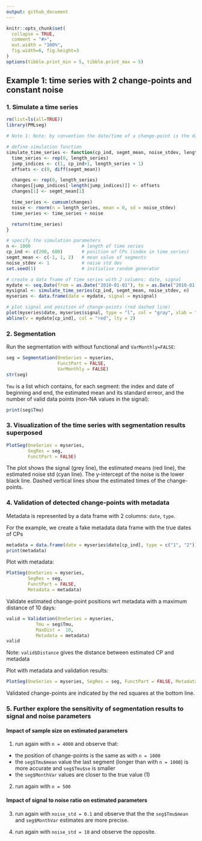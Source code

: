 ```yaml
---
output: github_document
---
```


<!-- Example1.md is generated from Example1.Rmd. Please edit that file -->

```r
knitr::opts_chunk$set(
  collapse = TRUE,
  comment = "#>",
  out.width = "100%",
  fig.width=6, fig.height=3
)
options(tibble.print_min = 5, tibble.print_max = 5)
```

## Example 1: time series with 2 change-points and constant noise

### 1. Simulate a time series

```r
rm(list=ls(all=TRUE))
library(PMLseg)

# Note 1: Note: by convention the date/time of a change-point is the date/time of the last point in the segment

# define simulation function
simulate_time_series <- function(cp_ind, segmt_mean, noise_stdev, length_series) {
  time_series <- rep(0, length_series)
  jump_indices <- c(1, cp_ind+1, length_series + 1)
  offsets <- c(0, diff(segmt_mean))

  changes <- rep(0, length_series)
  changes[jump_indices[-length(jump_indices)]] <- offsets
  changes[1] <- segmt_mean[1]

  time_series <- cumsum(changes)
  noise <- rnorm(n = length_series, mean = 0, sd = noise_stdev)
  time_series <- time_series + noise

  return(time_series)
}

# specify the simulation parameters
n <- 1000                   # length of time series
cp_ind <- c(200, 600)       # position of CPs (index in time series)
segmt_mean <- c(-1, 1, 2)   # mean value of segments
noise_stdev <- 1            # noise std dev
set.seed(1)                 # initialise random generator

# create a data frame of time series with 2 columns: date, signal
mydate <- seq.Date(from = as.Date("2010-01-01"), to = as.Date("2010-01-01")+(n-1), by = "day")
mysignal <- simulate_time_series(cp_ind, segmt_mean, noise_stdev, n)
myseries <- data.frame(date = mydate, signal = mysignal)

# plot signal and position of change-points (red dashed line)
plot(myseries$date, myseries$signal, type = "l", col = "gray", xlab = "date", ylab = "signal", main="Simulated time series")
abline(v = mydate[cp_ind], col = "red", lty = 2)
```

### 2. Segmentation

Run the segmentation with without functional and `VarMonthly=FALSE`:

```r
seg = Segmentation(OneSeries = myseries, 
                   FunctPart = FALSE,
                   VarMonthly = FALSE)
str(seg)
```

`Tmu` is a list which contains, for each segment: the index and date of beginning and end, the estimated mean and its standard erreor, and the number of valid data points (non-NA values in the signal):

```r
print(seg$Tmu)
```

### 3. Visualization of the time series with segmentation results superposed

```r
PlotSeg(OneSeries = myseries, 
        SegRes = seg, 
        FunctPart = FALSE)
```

The plot shows the signal (grey line), the estimated means (red line), the estimated noise std (cyan line). 
The y-intercept of the noise is the lower black line. Dashed vertical lines show the estimated times of the change-points.

### 4. Validation of detected change-points with metadata

Metadata is represented by a data frame with 2 columns: `date`, `type`.

For the example, we create a fake metadata data frame with the true dates of CPs

```r
metadata = data.frame(date = myseries$date[cp_ind], type = c("1", "2"))
print(metadata)
```

Plot with metadata:

```r
PlotSeg(OneSeries = myseries, 
        SegRes = seg, 
        FunctPart = FALSE, 
        Metadata = metadata) 
```

Validate estimated change-point positions wrt metadata with a maximum distance of 10 days:

```r
valid = Validation(OneSeries = myseries, 
           Tmu = seg$Tmu,
           MaxDist =  10,
           Metadata = metadata)
valid
```
Note: `valid$Distance` gives the distance between estimated CP and metadata

Plot with metadata and validation results:

```r
PlotSeg(OneSeries = myseries, SegRes = seg, FunctPart = FALSE, Metadata = metadata, Validated_CP_Meta = valid)
```

Validated change-points are indicated by the red squares at the bottom line.

### 5. Further explore the sensitivity of segmentation results to signal and noise parameters

#### Impact of sample size on estimated parameters

1. run again with `n = 4000` and observe that:
- the position of change-points is the same as with `n = 1000`
- the `seg$Tmu$mean` value the last segment (longer than with `n = 1000`) is more accurate and `seg$Tmu$se` is smaller
- the `seg$MonthVar` values are closer to the true value (1)

2. run again with `n = 500`

#### Impact of signal to noise ratio on estimated parameters

3. run again with `noise_std = 0.1` and observe that the the `seg$Tmu$mean` and `seg$MonthVar` estimates are more precise.
  
4. run again with `noise_std = 10` and observe the opposite.





